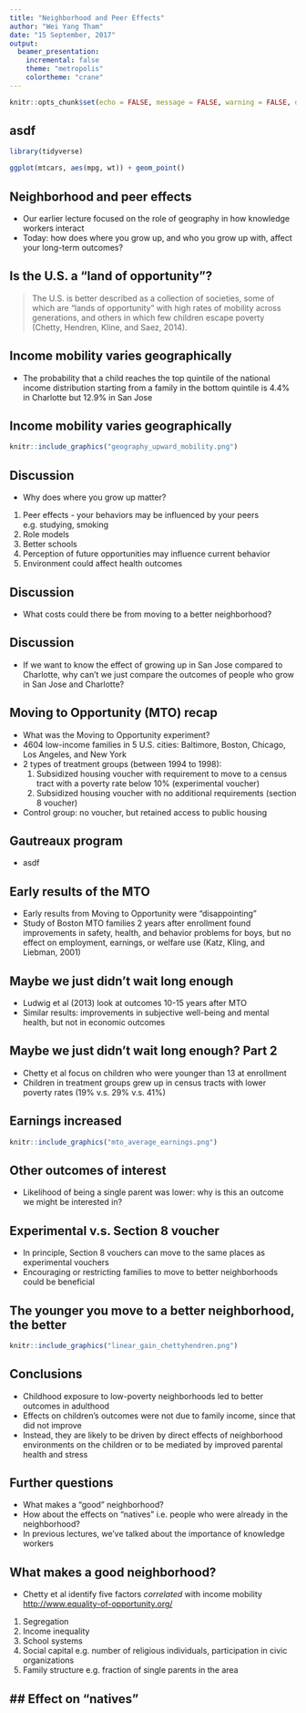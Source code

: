 ```yaml
---
title: "Neighborhood and Peer Effects"
author: "Wei Yang Tham"
date: "15 September, 2017"
output: 
  beamer_presentation:
    incremental: false
    theme: "metropolis"
    colortheme: "crane"
---
```


```r
knitr::opts_chunk$set(echo = FALSE, message = FALSE, warning = FALSE, dev = 'pdf')
```

## asdf
```r
library(tidyverse)

ggplot(mtcars, aes(mpg, wt)) + geom_point()
```

## Neighborhood and peer effects

- Our earlier lecture focused on the role of geography in how knowledge workers interact
- Today: how does where you grow up, and who you grow up with, affect your long-term outcomes?

## Is the U.S. a "land of opportunity"?

> The U.S. is better described as a collection of societies, some
of which are “lands of opportunity” with high rates of mobility across generations, and others in which few children escape poverty (Chetty, Hendren, Kline, and Saez, 2014).

## Income mobility varies geographically

- The probability that a child reaches the top quintile of the national income distribution starting from a family in the bottom quintile is 4.4\% in Charlotte but 12.9\% in San Jose

## Income mobility varies geographically
```r
knitr::include_graphics("geography_upward_mobility.png")
```

## Discussion
- Why does where you grow up matter?

1. Peer effects - your behaviors may be influenced by your peers e.g. studying, smoking
2. Role models
3. Better schools
4. Perception of future opportunities may influence current behavior
5. Environment could affect health outcomes

## Discussion
- What costs could there be from moving to a better neighborhood?

## Discussion
- If we want to know the effect of growing up in San Jose compared to Charlotte, why can't we just compare the outcomes of people who grow in San Jose and Charlotte?

## Moving to Opportunity (MTO) recap
- What was the Moving to Opportunity experiment?
- 4604 low-income families in 5 U.S. cities: Baltimore, Boston, Chicago, Los Angeles, and New York
- 2 types of treatment groups (between 1994 to 1998):
    1. Subsidized housing voucher with requirement to move to a census tract with a poverty rate below 10\% (experimental voucher)
    2. Subsidized housing voucher with no additional requirements (section 8 voucher)
- Control group: no voucher, but retained access to public housing

## Gautreaux program
- asdf

## Early results of the MTO 
- Early results from Moving to Opportunity were "disappointing"
- Study of Boston MTO families 2 years after enrollment found improvements in safety, health, and behavior problems for boys, but no effect on employment, earnings, or welfare use (Katz, Kling, and Liebman, 2001)

## Maybe we just didn't wait long enough
- Ludwig et al (2013) look at outcomes 10-15 years after MTO
- Similar results: improvements in subjective well-being and mental health, but not in economic outcomes

## Maybe we just didn't wait long enough? Part 2
- Chetty et al focus on children who were younger than 13 at enrollment
- Children in treatment groups grew up in census tracts with lower poverty rates (19\% v.s. 29\% v.s. 41\%)

## Earnings increased
```r
knitr::include_graphics("mto_average_earnings.png")
```

## Other outcomes of interest
- Likelihood of being a single parent was lower: why is this an outcome we might be interested in?

## Experimental v.s. Section 8 voucher
- In principle, Section 8 vouchers can move to the same places as experimental vouchers
- Encouraging or restricting families to move to better neighborhoods could be beneficial

## The younger you move to a better neighborhood, the better
```r
knitr::include_graphics("linear_gain_chettyhendren.png")
```

## Conclusions
- Childhood exposure to low-poverty neighborhoods led to better outcomes in adulthood
- Effects on children's outcomes were not due to family income, since that did not improve
- Instead, they are likely to be driven by direct effects of neighborhood environments on the children or to be mediated by improved parental health and stress

## Further questions
- What makes a "good" neighborhood?
- How about the effects on "natives" i.e. people who were already in the neighborhood?
- In previous lectures, we've talked about the importance of knowledge workers

## What makes a good neighborhood?
- Chetty et al identify five factors *correlated* with income mobility [http://www.equality-of-opportunity.org/](http://www.equality-of-opportunity.org/)
1. Segregation
2. Income inequality 
3. School systems
4. Social capital e.g. number of religious individuals, participation in civic organizations
5. Family structure e.g. fraction of single parents in the area

## Effect on "natives"
- 




<!--
## Costs of moving
- Slightly negative effects for those aged 13-19 at RA
- Perhaps there are disruption costs
-->